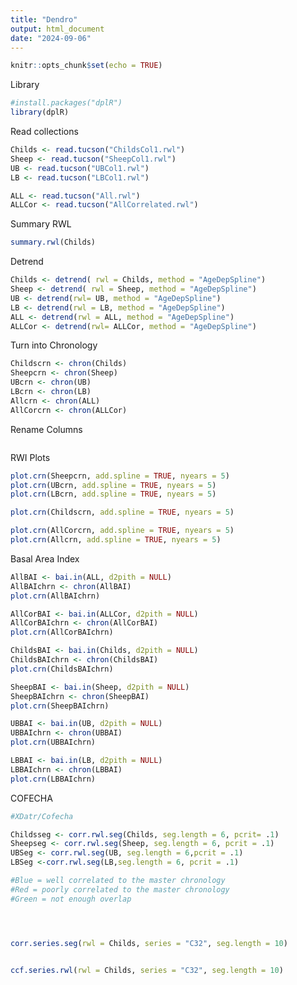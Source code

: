```yaml
---
title: "Dendro"
output: html_document
date: "2024-09-06"
---
```


```r
knitr::opts_chunk$set(echo = TRUE)
```


Library
```r
#install.packages("dplR")
library(dplR)
```

Read collections
```r
Childs <- read.tucson("ChildsCol1.rwl")
Sheep <- read.tucson("SheepCol1.rwl")
UB <- read.tucson("UBCol1.rwl")
LB <- read.tucson("LBCol1.rwl")

ALL <- read.tucson("All.rwl")
ALLCor <- read.tucson("AllCorrelated.rwl")
```

Summary RWL

```r
summary.rwl(Childs)
```



Detrend
```r
Childs <- detrend( rwl = Childs, method = "AgeDepSpline")
Sheep <- detrend( rwl = Sheep, method = "AgeDepSpline")
UB <- detrend(rwl= UB, method = "AgeDepSpline")
LB <- detrend(rwl = LB, method = "AgeDepSpline")
ALL <- detrend(rwl = ALL, method = "AgeDepSpline")
ALLCor <- detrend(rwl= ALLCor, method = "AgeDepSpline")
```

Turn into Chronology
```r
Childscrn <- chron(Childs)
Sheepcrn <- chron(Sheep)
UBcrn <- chron(UB)
LBcrn <- chron(LB)
Allcrn <- chron(ALL)
AllCorcrn <- chron(ALLCor)
```

Rename Columns

```r

```

RWI Plots
```r
plot.crn(Sheepcrn, add.spline = TRUE, nyears = 5)
plot.crn(UBcrn, add.spline = TRUE, nyears = 5)
plot.crn(LBcrn, add.spline = TRUE, nyears = 5)

plot.crn(Childscrn, add.spline = TRUE, nyears = 5)

plot.crn(AllCorcrn, add.spline = TRUE, nyears = 5)
plot.crn(Allcrn, add.spline = TRUE, nyears = 5)

```


Basal Area Index

```r
AllBAI <- bai.in(ALL, d2pith = NULL)
AllBAIchrn <- chron(AllBAI)
plot.crn(AllBAIchrn)

AllCorBAI <- bai.in(ALLCor, d2pith = NULL)
AllCorBAIchrn <- chron(AllCorBAI)
plot.crn(AllCorBAIchrn)

ChildsBAI <- bai.in(Childs, d2pith = NULL)
ChildsBAIchrn <- chron(ChildsBAI)
plot.crn(ChildsBAIchrn)

SheepBAI <- bai.in(Sheep, d2pith = NULL)
SheepBAIchrn <- chron(SheepBAI)
plot.crn(SheepBAIchrn)

UBBAI <- bai.in(UB, d2pith = NULL)
UBBAIchrn <- chron(UBBAI)
plot.crn(UBBAIchrn)

LBBAI <- bai.in(LB, d2pith = NULL)
LBBAIchrn <- chron(LBBAI)
plot.crn(LBBAIchrn)


```


COFECHA

```r
#XDatr/Cofecha

Childsseg <- corr.rwl.seg(Childs, seg.length = 6, pcrit= .1)
Sheepseg <- corr.rwl.seg(Sheep, seg.length = 6, pcrit = .1)
UBSeg <- corr.rwl.seg(UB, seg.length = 6,pcrit = .1)
LBSeg <-corr.rwl.seg(LB,seg.length = 6, pcrit = .1)

#Blue = well correlated to the master chronology
#Red = poorly correlated to the master chronology
#Green = not enough overlap




corr.series.seg(rwl = Childs, series = "C32", seg.length = 10)


ccf.series.rwl(rwl = Childs, series = "C32", seg.length = 10)

```





